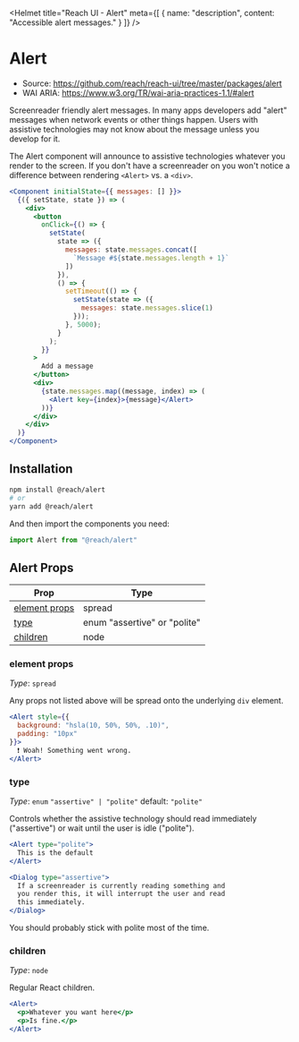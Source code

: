 
<Helmet
  title="Reach UI - Alert"
  meta={[
    {
      name: "description",
      content: "Accessible alert messages."
    }
  ]}
/>

# Alert

- Source: https://github.com/reach/reach-ui/tree/master/packages/alert
- WAI ARIA: https://www.w3.org/TR/wai-aria-practices-1.1/#alert

Screenreader friendly alert messages. In many apps developers add "alert" messages when network events or other things happen. Users with assistive technologies may not know about the message unless you develop for it.

The Alert component will announce to assistive technologies whatever you render to the screen. If you don't have a screenreader on you won't notice a difference between rendering `<Alert>` vs. a `<div>`.

```.jsx
<Component initialState={{ messages: [] }}>
  {({ setState, state }) => (
    <div>
      <button
        onClick={() => {
          setState(
            state => ({
              messages: state.messages.concat([
                `Message #${state.messages.length + 1}`
              ])
            }),
            () => {
              setTimeout(() => {
                setState(state => ({
                  messages: state.messages.slice(1)
                }));
              }, 5000);
            }
          );
        }}
      >
        Add a message
      </button>
      <div>
        {state.messages.map((message, index) => (
          <Alert key={index}>{message}</Alert>
        ))}
      </div>
    </div>
  )}
</Component>
```

## Installation

```bash
npm install @reach/alert
# or
yarn add @reach/alert
```

And then import the components you need:

```js
import Alert from "@reach/alert"
```

## Alert Props

| Prop                   | Type   |
| -----------------------| ------ |
| [element props](#element-props)           | spread |
| [type](#type)           | enum "assertive" or "polite"|
| [children](#children)           | node |

### element props

*Type*: `spread`

Any props not listed above will be spread onto the underlying `div` element.

```.jsx
<Alert style={{
  background: "hsla(10, 50%, 50%, .10)",
  padding: "10px"
}}>
  ❗️ Woah! Something went wrong.
</Alert>
```

### type

*Type*: `enum` `"assertive" | "polite"` default: `"polite"`

Controls whether the assistive technology should read immediately ("assertive") or wait until the user is idle ("polite").

```jsx
<Alert type="polite">
  This is the default
</Alert>

<Dialog type="assertive">
  If a screenreader is currently reading something and
  you render this, it will interrupt the user and read
  this immediately.
</Dialog>
```

You should probably stick with polite most of the time.

### children

*Type*: `node`

Regular React children.

```.jsx
<Alert>
  <p>Whatever you want here</p>
  <p>Is fine.</p>
</Alert>
```
